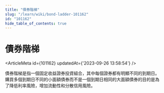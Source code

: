 ```yaml
---
title: "債券階梯"
slug: "/learn/wiki/bond-ladder-101162"
id: "101162"
hide_table_of_contents: true
---
```



# 債券階梯

<ArticleMeta id={101162} updatedAt={'2023-09-26 13:58:54'} />
<div className='border-solid border-b border-t-0 my-4 border-[var(--ifm-color-gray-300)]' />

債券階梯是指一個固定收益證券投資組合，其中每個證券都有明顯不同的到期日。購買多個到期日不同的小面額債券而不是一個到期日相同的大面額債券的目的是為了降低利率風險，增加流動性和分散信用風險。

